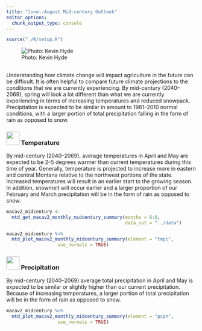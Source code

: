 ```yaml
---
title: "June--August Mid-century Outlook"
editor_options: 
  chunk_output_type: console
---
```


```r
source("./R/setup.R")
```

![Photo: Kevin Hyde](./img/Kevin_Hyde_Yellowstone.jpg)

## {- .tabset .tabset-fade .tabset-pills}

Understanding how climate change will impact agriculture in the future can be difficult. It is often helpful to compare future climate projections to the conditions that we are currently experiencing. By mid-century (2040--2069), spring will look a lot different than what we are currently experiencing in terms of increasing temperatures and reduced snowpack. Precipitation is expected to be similar in amount to 1981--2010 normal conditions, with a larger portion of total precipitation falling in the form of rain as opposed to snow.

### <img src="icons/temperature.svg" width="35px"/> Temperature {-}

By mid-century (2040--2069), average temperatures in April and May are expected to be 2--5 degrees warmer than current temperatures during this time of year. Generally, temperature is projected to increase more in eastern and central Montana relative to the northwest portions of the state. Increased temperatures will result in an earlier start to the growing season. In addition, snowmelt will occur earlier and a larger proportion of our February and March precipitation will be in the form of rain as opposed to snow.

```r

macav2_midcentury <- 
  mtd_get_macav2_monthly_midcentury_summary(months = 6:8,
                                            data_out = "../data")

```


<!-- ```{r midcentury-seasonal-temp-grid, collapse=TRUE, results='hold', message=FALSE, warning=FALSE, cache=TRUE} -->
<!-- macav2_midcentury %>% -->
<!--   mtd_plot_macav2_monthly_midcentury_summary(element = "tmpc") -->
<!-- ``` -->


```r
macav2_midcentury %>%
  mtd_plot_macav2_monthly_midcentury_summary(element = "tmpc",
                   use_normals = TRUE)
```


<!-- ```{r midcentury-seasonal-temp-counties, collapse=TRUE, results='hold', message=FALSE, warning=FALSE, cache=TRUE} -->
<!-- scratch <- macav2_midcentury %>% -->
<!--   mtd_plot_macav2_monthly_midcentury_summary(element = "tmpc", -->
<!--                    agg_sf = mt_counties_simple, -->
<!--                    agg_sf_fun = median) -->
<!-- ``` -->


<!-- ```{r midcentury-seasonal-temp-counties-normals, collapse=TRUE, results='hold', message=FALSE, warning=FALSE, cache=TRUE} -->
<!-- scratch <- macav2_midcentury %>% -->
<!--   mtd_plot_macav2_monthly_midcentury_summary(element = "tmpc", -->
<!--                    agg_sf = mt_counties_simple, -->
<!--                    agg_sf_fun = median, -->
<!--                    use_normals = TRUE) -->
<!-- ``` -->

### <img src="icons/precipitation.svg" width="35px"/> Precipitation {-}
By mid-century (2040--2069) average total precipitation in April and May is expected to be similar or slightly higher than our current precipitation. Because of increasing temperatures, a larger portion of total precipitation will be in the form of rain as opposed to snow.

<!-- ```{r midcentury-seasonal-prcp-grid, collapse=TRUE, results='hold', message=FALSE, warning=FALSE, cache=TRUE} -->
<!-- macav2_midcentury %>% -->
<!--   mtd_plot_macav2_monthly_midcentury_summary(element = "pcpn") -->
<!-- ``` -->


```r
macav2_midcentury %>%
  mtd_plot_macav2_monthly_midcentury_summary(element = "pcpn",
                   use_normals = TRUE)
```


<!-- ```{r midcentury-seasonal-prcp-counties, collapse=TRUE, results='hold', message=FALSE, warning=FALSE, cache=TRUE} -->
<!-- scratch <- macav2_midcentury %>% -->
<!--   mtd_plot_macav2_monthly_midcentury_summary(element = "pcpn", -->
<!--                    agg_sf = mt_counties_simple, -->
<!--                    agg_sf_fun = median) -->
<!-- ``` -->


<!-- ```{r midcentury-seasonal-prcp-counties-normals, collapse=TRUE, results='hold', message=FALSE, warning=FALSE, cache=TRUE} -->
<!-- scratch <- macav2_midcentury %>% -->
<!--   mtd_plot_macav2_monthly_midcentury_summary(element = "pcpn", -->
<!--                    agg_sf = mt_counties_simple, -->
<!--                    agg_sf_fun = median, -->
<!--                    use_normals = TRUE) -->
<!-- ``` -->

<!-- ### <img src="icons/swe.svg" width="35px"/> Snowpack {-} -->
<!-- Due to increasing temperatures, a larger proportion of Montana’s total winter precipitation will fall in the form of rain as opposed to snow. Increased temperatures will result in earlier snowmelt and a significant decline in our June 1<sup>st</sup> snowpack. By midcentury (2040--2069), it is expected that April 1<sup>st</sup> SWE in western and southcentral Montana will decrease to 25--67% of our current normal values. Progressing further east, snowpack in central to eastern Montana is expected to decrease to between 1--10% of its current normal April 1<sup>st</sup> snow water equivalent. By mid-century, very little snowpack will persist into April in central to eastern Montana. -->

<!-- ```{r midcentury-swe, collapse=TRUE, results='hide', message=FALSE, warning=FALSE, cache=TRUE} -->

<!-- midcentury_swe <- mtd_plot_midcentury_swe_basins(month = 6, -->
<!--                                                  data_out = "../data/BCSD_mon_VIC") -->

<!-- midcentury_swe$map -->
<!-- ``` -->
